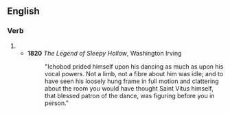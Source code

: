 ==English==

===Verb===
{{head|en|verb form}}

# {{en-past of|pride}}
#* '''1820''' ''The Legend of Sleepy Hollow'', Washington Irving
#*: "Ichobod prided himself upon his dancing as much as upon his vocal powers. Not a limb, not a fibre about him was idle; and to have seen his loosely hung frame in full motion and clattering about the room you would have thought Saint Vitus himself, that blessed patron of the dance, was figuring before you in person."